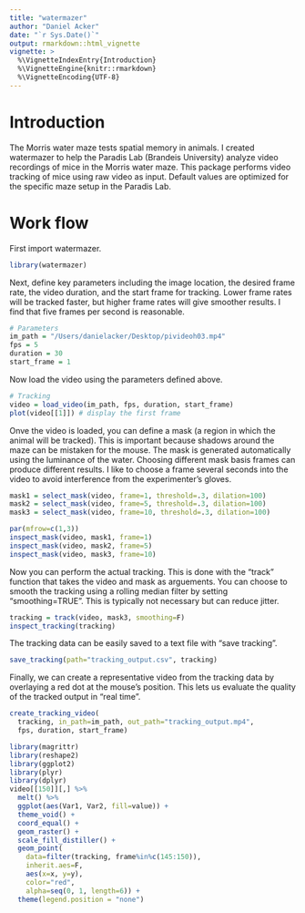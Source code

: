 ```yaml
---
title: "watermazer"
author: "Daniel Acker"
date: "`r Sys.Date()`"
output: rmarkdown::html_vignette
vignette: >
  %\VignetteIndexEntry{Introduction}
  %\VignetteEngine{knitr::rmarkdown}
  %\VignetteEncoding{UTF-8}
---
```


# Introduction

The Morris water maze tests spatial memory in animals. I created watermazer to help the Paradis Lab (Brandeis University) analyze video recordings of mice in the Morris water maze. This package performs video tracking of mice using raw video as input. Default values are optimized for the specific maze setup in the Paradis Lab.

# Work flow

First import watermazer.

```r
library(watermazer)
```

Next, define key parameters including the image location, the desired frame rate, the video duration, and the start frame for tracking. Lower frame rates will be tracked faster, but higher frame rates will give smoother results. I find that five frames per second is reasonable.

```r
# Parameters
im_path = "/Users/danielacker/Desktop/pivideoh03.mp4"
fps = 5
duration = 30
start_frame = 1
```

Now load the video using the parameters defined above.

```r
# Tracking
video = load_video(im_path, fps, duration, start_frame)
plot(video[[1]]) # display the first frame
```

Onve the video is loaded, you can define a mask (a region in which the animal will be tracked). This is important because shadows around the maze can be mistaken for the mouse. The mask is generated automatically using the luminance of the water. Choosing different mask basis frames can produce different results. I like to choose a frame several seconds into the video to avoid interference from the experimenter's gloves.

```r
mask1 = select_mask(video, frame=1, threshold=.3, dilation=100)
mask2 = select_mask(video, frame=5, threshold=.3, dilation=100)
mask3 = select_mask(video, frame=10, threshold=.3, dilation=100)

par(mfrow=c(1,3))
inspect_mask(video, mask1, frame=1)
inspect_mask(video, mask2, frame=5)
inspect_mask(video, mask3, frame=10)
```

Now you can perform the actual tracking. This is done with the "track" function that takes the video and mask as arguements. You can choose to smooth the tracking using a rolling median filter by setting "smoothing=TRUE". This is typically not necessary but can reduce jitter.

```r
tracking = track(video, mask3, smoothing=F)
inspect_tracking(tracking)
```

The tracking data can be easily saved to a text file with "save tracking".

```r
save_tracking(path="tracking_output.csv", tracking)
```

Finally, we can create a representative video from the tracking data by overlaying a red dot at the mouse's position. This lets us evaluate the quality of the tracked output in "real time".

```r
create_tracking_video(
  tracking, in_path=im_path, out_path="tracking_output.mp4", 
  fps, duration, start_frame)
```
```r
library(magrittr)
library(reshape2)
library(ggplot2)
library(plyr)
library(dplyr)
video[[150]][,] %>%
  melt() %>%
  ggplot(aes(Var1, Var2, fill=value)) +
  theme_void() +
  coord_equal() +
  geom_raster() +
  scale_fill_distiller() +
  geom_point(
    data=filter(tracking, frame%in%c(145:150)), 
    inherit.aes=F, 
    aes(x=x, y=y),
    color="red",
    alpha=seq(0, 1, length=6)) +
  theme(legend.position = "none")
```



